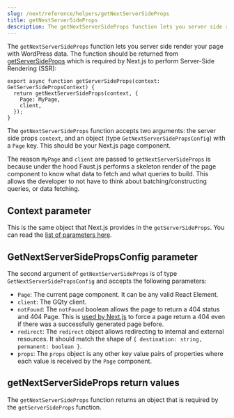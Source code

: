 ```yaml
---
slug: /next/reference/helpers/getNextServerSideProps
title: getNextServerSideProps
description: The getNextServerSideProps function lets you server side render your page with WordPress data.
---
```


The `getNextServerSideProps` function lets you server side render your page with WordPress data.
The function should be returned from [getServerSideProps](https://nextjs.org/docs/basic-features/data-fetching/get-server-side-props) which is required by Next.js to perform Server-Side Rendering (SSR):

```tsx
export async function getServerSideProps(context: GetServerSidePropsContext) {
  return getNextServerSideProps(context, {
    Page: MyPage,
    client,
  });
}
```

The `getNextServerSideProps` function accepts two arguments: the server side props `context`, and an object (type `GetNextServerSidePropsConfig`) with a `Page` key.
This should be your Next.js page component.

The reason `MyPage` and `client` are passed to `getNextServerSideProps` is because
under the hood Faust.js performs a skeleton render of the page component to know what data to fetch and what queries to build.
This allows the developer to not have to think about batching/constructing queries, or data fetching.

## Context parameter

This is the same object that Next.js provides in the `getServerSideProps`. You can read the [list of parameters here](https://nextjs.org/docs/api-reference/data-fetching/get-server-side-props#context-parameter).

## GetNextServerSidePropsConfig parameter

The second argument of `getNextServerSideProps` is of type `GetNextServerSidePropsConfig` and accepts the following parameters:

* `Page`: The current page component. It can be any valid React Element.
* `client`: The GQty client.
* `notFound`: The `notFound` boolean allows the page to return a 404 status and 404 Page. This is [used by Next.js](https://nextjs.org/docs/api-reference/data-fetching/get-server-side-props#notfound) to force a page return a 404 even if there was a successfully generated page before.
* `redirect`: The `redirect` object allows redirecting to internal and external resources. It should match the shape of `{ destination: string, permanent: boolean }`.
* `props`: The `props` object is any other key value pairs of properties where each value is received by the `Page` component.

## getNextServerSideProps return values

The `getNextServerSideProps` function returns an object that is required by the `getServerSideProps` function.
